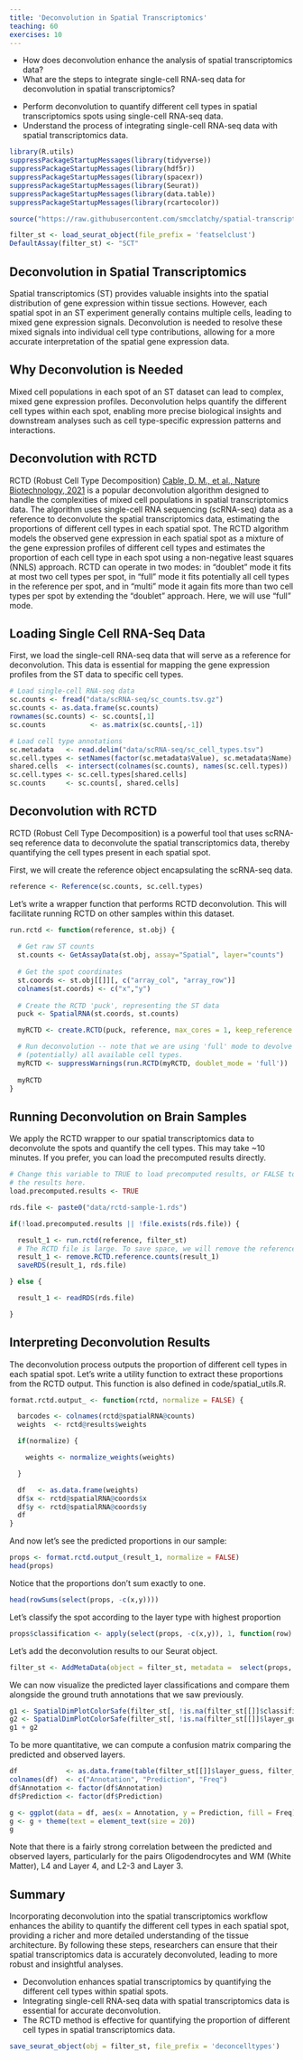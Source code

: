 ```yaml
---
title: 'Deconvolution in Spatial Transcriptomics'
teaching: 60
exercises: 10
---
```


:::::::::::::::::::::::::::::::::::::: questions 

- How does deconvolution enhance the analysis of spatial transcriptomics data?
- What are the steps to integrate single-cell RNA-seq data for deconvolution in spatial transcriptomics?

::::::::::::::::::::::::::::::::::::::::::::::::

::::::::::::::::::::::::::::::::::::: objectives

- Perform deconvolution to quantify different cell types in spatial transcriptomics spots using single-cell RNA-seq data.
- Understand the process of integrating single-cell RNA-seq data with spatial transcriptomics data.

::::::::::::::::::::::::::::::::::::::::::::::::

```r
library(R.utils)
suppressPackageStartupMessages(library(tidyverse))
suppressPackageStartupMessages(library(hdf5r))
suppressPackageStartupMessages(library(spacexr))
suppressPackageStartupMessages(library(Seurat))
suppressPackageStartupMessages(library(data.table))
suppressPackageStartupMessages(library(rcartocolor))

source("https://raw.githubusercontent.com/smcclatchy/spatial-transcriptomics/main/code/spatial_utils.R")

filter_st <- load_seurat_object(file_prefix = 'featselclust')
DefaultAssay(filter_st) <- "SCT"

```

## Deconvolution in Spatial Transcriptomics

Spatial transcriptomics (ST) provides valuable insights into the spatial 
distribution of gene expression within tissue sections. However, each spatial 
spot in an ST experiment generally contains multiple cells, leading to mixed 
gene expression signals. Deconvolution is needed to resolve these mixed signals 
into individual cell type contributions, allowing for a more accurate
interpretation of the spatial gene expression data.

## Why Deconvolution is Needed

Mixed cell populations in each spot of an ST dataset can lead to complex, mixed 
gene expression profiles. Deconvolution helps quantify the different cell types 
within each spot, enabling more precise biological insights and downstream analyses
such as cell type-specific expression patterns and interactions.

## Deconvolution with RCTD

RCTD (Robust Cell Type Decomposition) 
[Cable, D. M., et al., Nature Biotechnology, 2021](https://www.ncbi.nlm.nih.gov/pmc/articles/PMC8606190)
is a popular deconvolution algorithm designed to handle the complexities of 
mixed cell populations in spatial transcriptomics data. The algorithm uses
single-cell RNA sequencing (scRNA-seq) data as a reference to deconvolute the 
spatial transcriptomics data, estimating the proportions of different cell types
in each spatial spot. The RCTD algorithm models the observed gene expression in 
each spatial spot as a mixture of the gene expression profiles of different cell
types and estimates the proportion of each cell type in each spot using a 
non-negative least squares (NNLS) approach. RCTD can operate in two modes: 
in "doublet" mode it fits at most two cell types per spot, in "full" mode it 
fits potentially all cell types in the reference per spot, and in "multi" mode 
it again fits more than two cell types per spot by extending the "doublet" 
approach. Here, we will use "full" mode.

## Loading Single Cell RNA-Seq Data

First, we load the single-cell RNA-seq data that will serve as a reference for
deconvolution. This data is essential for mapping the gene expression profiles 
from the ST data to specific cell types.

```r
# Load single-cell RNA-seq data
sc.counts <- fread("data/scRNA-seq/sc_counts.tsv.gz")
sc.counts <- as.data.frame(sc.counts)
rownames(sc.counts) <- sc.counts[,1]
sc.counts           <- as.matrix(sc.counts[,-1])

# Load cell type annotations
sc.metadata   <- read.delim("data/scRNA-seq/sc_cell_types.tsv")
sc.cell.types <- setNames(factor(sc.metadata$Value), sc.metadata$Name)
shared.cells  <- intersect(colnames(sc.counts), names(sc.cell.types))
sc.cell.types <- sc.cell.types[shared.cells]
sc.counts     <- sc.counts[, shared.cells]
```

## Deconvolution with RCTD

RCTD (Robust Cell Type Decomposition) is a powerful tool that uses scRNA-seq 
reference data to deconvolute the spatial transcriptomics data, thereby 
quantifying the cell types present in each spatial spot.

First, we will create the reference object encapsulating the scRNA-seq data.

```r
reference <- Reference(sc.counts, sc.cell.types)
```


Let's write a wrapper function that performs RCTD deconvolution. This will 
facilitate running RCTD on other samples within this dataset.

```r
run.rctd <- function(reference, st.obj) {
  
  # Get raw ST counts
  st.counts <- GetAssayData(st.obj, assay="Spatial", layer="counts")
  
  # Get the spot coordinates
  st.coords <- st.obj[[]][, c("array_col", "array_row")]
  colnames(st.coords) <- c("x","y")
    
  # Create the RCTD 'puck', representing the ST data
  puck <- SpatialRNA(st.coords, st.counts)

  myRCTD <- create.RCTD(puck, reference, max_cores = 1, keep_reference = TRUE)

  # Run deconvolution -- note that we are using 'full' mode to devolve a spot into 
  # (potentially) all available cell types.
  myRCTD <- suppressWarnings(run.RCTD(myRCTD, doublet_mode = 'full'))
  
  myRCTD
}
```
## Running Deconvolution on Brain Samples

We apply the RCTD wrapper to our spatial transcriptomics data to deconvolute the 
spots and quantify the cell types. This may take ~10 minutes. If you prefer, 
you can load the precomputed results directly.

```r
# Change this variable to TRUE to load precomputed results, or FALSE to compute
# the results here.
load.precomputed.results <- TRUE

rds.file <- paste0("data/rctd-sample-1.rds")

if(!load.precomputed.results || !file.exists(rds.file)) {

  result_1 <- run.rctd(reference, filter_st)
  # The RCTD file is large. To save space, we will remove the reference counts.
  result_1 <- remove.RCTD.reference.counts(result_1)
  saveRDS(result_1, rds.file)

} else {

  result_1 <- readRDS(rds.file)

}
```

## Interpreting Deconvolution Results

The deconvolution process outputs the proportion of different cell types in each
spatial spot. Let's write a utility function to extract these proportions from 
the RCTD output. This function is also defined in code/spatial_utils.R.

```r
format.rctd.output_ <- function(rctd, normalize = FALSE) {

  barcodes <- colnames(rctd@spatialRNA@counts)
  weights  <- rctd@results$weights

  if(normalize) {

    weights <- normalize_weights(weights)

  }

  df   <- as.data.frame(weights)
  df$x <- rctd@spatialRNA@coords$x
  df$y <- rctd@spatialRNA@coords$y
  df
}
```

And now let's see the predicted proportions in our sample:

```r
props <- format.rctd.output_(result_1, normalize = FALSE)
head(props)
```

Notice that the proportions don't sum exactly to one.

```r
head(rowSums(select(props, -c(x,y))))
```

Let's classify the spot according to the layer type with highest proportion

```r
props$classification <- apply(select(props, -c(x,y)), 1, function(row) names(row)[which.max(row)])
```

Let's add the deconvolution results to our Seurat object.

```r
filter_st <- AddMetaData(object = filter_st, metadata =  select(props, -c(x,y)))
```

We can now visualize the predicted layer classifications and compare them alongside
the ground truth annotations that we saw previously.

```r
g1 <- SpatialDimPlotColorSafe(filter_st[, !is.na(filter_st[[]]$classification)], "classification")
g2 <- SpatialDimPlotColorSafe(filter_st[, !is.na(filter_st[[]]$layer_guess)], "layer_guess")
g1 + g2
```

To be more quantitative, we can compute a confusion matrix comparing the predicted and observed
layers.

```r
df            <- as.data.frame(table(filter_st[[]]$layer_guess, filter_st[[]]$classification))
colnames(df)  <- c("Annotation", "Prediction", "Freq")
df$Annotation <- factor(df$Annotation)
df$Prediction <- factor(df$Prediction)

g <- ggplot(data = df, aes(x = Annotation, y = Prediction, fill = Freq)) + geom_tile()
g <- g + theme(text = element_text(size = 20))
g
```

Note that there is a fairly strong correlation between the predicted and observed layers,
particularly for the pairs Oligodendrocytes and WM (White Matter), L4 and Layer 4, and L2-3 and Layer 3.

## Summary

Incorporating deconvolution into the spatial transcriptomics workflow enhances the ability to quantify the different cell
types in each spatial spot, providing a richer and more detailed understanding of the tissue architecture. By following
these steps, researchers can ensure that their spatial transcriptomics data is accurately deconvoluted, leading to more
robust and insightful analyses.

:::::::::::::::::::::::::::::::::: keypoints

- Deconvolution enhances spatial transcriptomics by quantifying the different cell types within spatial spots.
- Integrating single-cell RNA-seq data with spatial transcriptomics data is essential for accurate deconvolution.
- The RCTD method is effective for quantifying the proportion of different cell types in spatial transcriptomics data.

:::::::::::::::::::::::::::::::::::::::::::::


```r
save_seurat_object(obj = filter_st, file_prefix = 'deconcelltypes')
```
